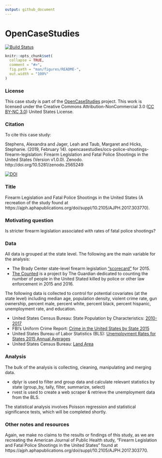 ```yaml
---
output: github_document
---
```

<!-- README.md is generated from README.Rmd. Please edit that file -->


# OpenCaseStudies
<!-- badges: start -->
[![Build Status](https://travis-ci.org/opencasestudies/ocs-police-shootings-firearm-legislation.svg?branch=master)](https://travis-ci.org/opencasestudies/ocs-police-shootings-firearm-legislation)
<!-- badges: end -->

```r
knitr::opts_chunk$set(
  collapse = TRUE,
  comment = "#>",
  fig.path = "man/figures/README-",
  out.width = "100%"
)
```

### License 

This case study is part of the [OpenCaseStudies]() project. This work is licensed under the Creative Commons Attribution-NonCommercial 3.0 ([CC BY-NC 3.0](https://creativecommons.org/licenses/by-nc/3.0/us/)) United States License.

### Citation 

To cite this case study: 

Stephens, Alexandra and Jager, Leah and Taub, Margaret and Hicks, Stephanie. (2019, February 14). opencasestudies/ocs-police-shootings-firearm-legislation: Firearm Legislation and Fatal Police Shootings in the United States (Version v1.0.0). Zenodo. http://doi.org/10.5281/zenodo.2565249

[![DOI](https://zenodo.org/badge/151612152.svg)](https://zenodo.org/badge/latestdoi/151612152)

### Title

Firearm Legislation and Fatal Police Shootings in the United States
(A recreation of the study found at https://ajph.aphapublications.org/doi/suppl/10.2105/AJPH.2017.303770).

### Motivating question

Is stricter firearm legislation associated with rates of fatal police shootings?

### Data
All data is grouped at the state level.
The following are the main variable for the analysis:

- The Brady Center state-level firearm legislation ["scorecard"](http://crimadvisor.com/data/Brady-State-Scorecard-2015.pdf) for 2015.
- [The Counted](https://www.theguardian.com/us-news/ng-interactive/2015/jun/01/about-the-counted) is a project by The Guardian dedicated to counting the number of people in the United Stated killed by police or other law enforcement in 2015 and 2016.

The following data is collected to control for potential covariates (at the state level) including median age, population density, violent crime rate, gun ownership, percent male, percent white, percent black, percent hispanic, unemployment rate, and education.

- United States Census Bureau: State Population by Characteristics: [2010-2017](https://www.census.gov/content/census/en/data/tables/2017/demo/popest/state-detail.html)
-  FBI's Uniform Crime Report: [Crime in the United States by State 2015](https://ucr.fbi.gov/crime-in-the-u.s/2015/crime-in-the-u.s.-2015/tables/table-5)
- United States Bureau of Labor Statistics (BLS): [Unemployment Rates for States 2015 Annual Averages](https://www.bls.gov/lau/lastrk15.htm)
- United States Census Bureau: [Land Area](https://www.census.gov/support/USACdataDownloads.html#LND)


### Analysis

The bulk of the analysis is collecting, cleaning, manipulating and merging data.

- dplyr is used to filter and group data and calculate relevant statistics by state (group_by, tally, filter, summarize, select)
- rvest is used to create a web scraper & retrieve the unemployment data from the BLS.

The statistical analysis involves Poisson regression and statistical significance tests, which will be completed shortly.

### Other notes and resources

Again, we make no claims to the results or findings of this study, as we are recreating the American Journal of Public Health study, "Firearm Legislation and Fatal Police Shootings in the United States" found at https://ajph.aphapublications.org/doi/suppl/10.2105/AJPH.2017.303770. 
